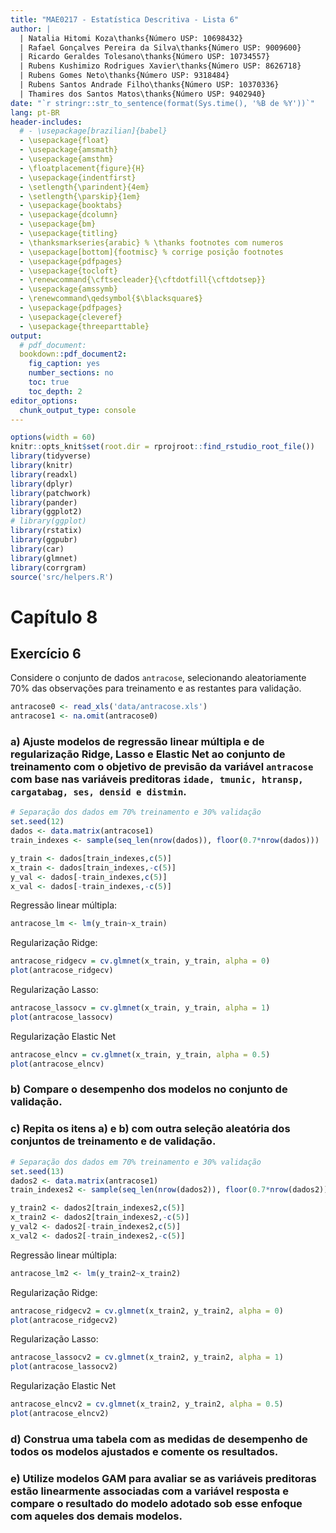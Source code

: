 ```yaml
---
title: "MAE0217 - Estatística Descritiva - Lista 6"
author: |
  | Natalia Hitomi Koza\thanks{Número USP: 10698432}
  | Rafael Gonçalves Pereira da Silva\thanks{Número USP: 9009600}
  | Ricardo Geraldes Tolesano\thanks{Número USP: 10734557}
  | Rubens Kushimizo Rodrigues Xavier\thanks{Número USP: 8626718}
  | Rubens Gomes Neto\thanks{Número USP: 9318484}
  | Rubens Santos Andrade Filho\thanks{Número USP: 10370336}
  | Thamires dos Santos Matos\thanks{Número USP: 9402940}
date: "`r stringr::str_to_sentence(format(Sys.time(), '%B de %Y'))`"
lang: pt-BR
header-includes:
  # - \usepackage[brazilian]{babel}
  - \usepackage{float}
  - \usepackage{amsmath}
  - \usepackage{amsthm}
  - \floatplacement{figure}{H}
  - \usepackage{indentfirst}
  - \setlength{\parindent}{4em}
  - \setlength{\parskip}{1em}
  - \usepackage{booktabs}
  - \usepackage{dcolumn}
  - \usepackage{bm}
  - \usepackage{titling}
  - \thanksmarkseries{arabic} % \thanks footnotes com numeros
  - \usepackage[bottom]{footmisc} % corrige posição footnotes
  - \usepackage{pdfpages}
  - \usepackage{tocloft}
  - \renewcommand{\cftsecleader}{\cftdotfill{\cftdotsep}}
  - \usepackage{amssymb}
  - \renewcommand\qedsymbol{$\blacksquare$}
  - \usepackage{pdfpages}
  - \usepackage{cleveref}
  - \usepackage{threeparttable}
output:
  # pdf_document:
  bookdown::pdf_document2:
    fig_caption: yes
    number_sections: no
    toc: true
    toc_depth: 2
editor_options:
  chunk_output_type: console
---
```


\pagebreak

```r
options(width = 60)
knitr::opts_knit$set(root.dir = rprojroot::find_rstudio_root_file())
library(tidyverse)
library(knitr)
library(readxl)
library(dplyr)
library(patchwork)
library(pander)
library(ggplot2)
# library(ggplot)
library(rstatix)
library(ggpubr)
library(car)
library(glmnet)
library(corrgram)
source('src/helpers.R')
```

# Capítulo 8

## Exercício 6

Considere o conjunto de dados `antracose`, selecionando aleatoriamente 70\% das observações para treinamento e as restantes para validação.

```r
antracose0 <- read_xls('data/antracose.xls')
antracose1 <- na.omit(antracose0)
```

### a) Ajuste modelos de regressão linear múltipla e de regularização Ridge, Lasso e Elastic Net ao conjunto de treinamento com o objetivo de previsão da variável `antracose` com base nas variáveis preditoras `idade, tmunic, htransp, cargatabag, ses, densid e distmin`.

```r
# Separação dos dados em 70% treinamento e 30% validação
set.seed(12)
dados <- data.matrix(antracose1)
train_indexes <- sample(seq_len(nrow(dados)), floor(0.7*nrow(dados)))

y_train <- dados[train_indexes,c(5)]
x_train <- dados[train_indexes,-c(5)]
y_val <- dados[-train_indexes,c(5)]
x_val <- dados[-train_indexes,-c(5)]
```

Regressão linear múltipla:

```r
antracose_lm <- lm(y_train~x_train)
```

Regularização Ridge:

```r
antracose_ridgecv = cv.glmnet(x_train, y_train, alpha = 0)
plot(antracose_ridgecv)
```

Regularização Lasso:

```r
antracose_lassocv = cv.glmnet(x_train, y_train, alpha = 1)
plot(antracose_lassocv)
```

Regularização Elastic Net

```r
antracose_elncv = cv.glmnet(x_train, y_train, alpha = 0.5)
plot(antracose_elncv)
```

### b) Compare o desempenho dos modelos no conjunto de validação.

### c) Repita os itens a) e b) com outra seleção aleatória dos conjuntos de treinamento e de validação.

```r
# Separação dos dados em 70% treinamento e 30% validação
set.seed(13)
dados2 <- data.matrix(antracose1)
train_indexes2 <- sample(seq_len(nrow(dados2)), floor(0.7*nrow(dados2)))

y_train2 <- dados2[train_indexes2,c(5)]
x_train2 <- dados2[train_indexes2,-c(5)]
y_val2 <- dados2[-train_indexes2,c(5)]
x_val2 <- dados2[-train_indexes2,-c(5)]
```

Regressão linear múltipla:

```r
antracose_lm2 <- lm(y_train2~x_train2)
```

Regularização Ridge:

```r
antracose_ridgecv2 = cv.glmnet(x_train2, y_train2, alpha = 0)
plot(antracose_ridgecv2)
```

Regularização Lasso:

```r
antracose_lassocv2 = cv.glmnet(x_train2, y_train2, alpha = 1)
plot(antracose_lassocv2)

```

Regularização Elastic Net

```r
antracose_elncv2 = cv.glmnet(x_train2, y_train2, alpha = 0.5)
plot(antracose_elncv2)
```

### d) Construa uma tabela com as medidas de desempenho de todos os modelos ajustados e comente os resultados.

### e) Utilize modelos GAM para avaliar se as variáveis preditoras estão linearmente associadas com a variável resposta e compare o resultado do modelo adotado sob esse enfoque com aqueles dos demais modelos.
